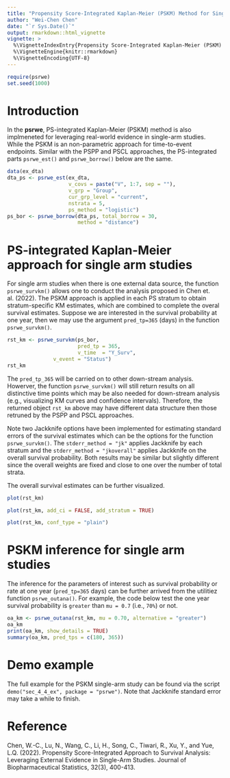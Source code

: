 ```yaml
---
title: "Propensity Score-Integrated Kaplan-Meier (PSKM) Method for Single-Arm Studies"
author: "Wei-Chen Chen"
date: "`r Sys.Date()`"
output: rmarkdown::html_vignette
vignette: >
  %\VignetteIndexEntry{Propensity Score-Integrated Kaplan-Meier (PSKM) Method for Single-Arm Studies}
  %\VignetteEngine{knitr::rmarkdown}
  %\VignetteEncoding{UTF-8}
---
```



```r
require(psrwe)
set.seed(1000)
```

# Introduction

In the **psrwe**, PS-integrated Kaplan-Meier (PSKM) method is also
implmeneted for leveraging real-world evidence in single-arm studies.
While the PSKM is an non-parametric approach for time-to-event endpoints.
Similar with the PSPP and PSCL approaches,
the PS-integrated parts `psrwe_est()` and `psrwe_borrow()`
below are the same.

```r
data(ex_dta)
dta_ps <- psrwe_est(ex_dta,
                    v_covs = paste("V", 1:7, sep = ""),
                    v_grp = "Group",
                    cur_grp_level = "current",
                    nstrata = 5,
                    ps_method = "logistic")
ps_bor <- psrwe_borrow(dta_ps, total_borrow = 30,
                       method = "distance")
```

# PS-integrated Kaplan-Meier approach for single arm studies

For single arm studies when there is one external data source, the function
`psrwe_survkm()` allows one to conduct the analysis proposed in
Chen et. al.  (2022).
The PSKM approach is applied in each PS stratum to obtain stratum-specific
KM estimates, which are combined to complete the overal survival estimates.
Suppose we are interested in the survival probability at one year, then
we may use the argument `pred_tp=365` (days) in the function
`psrwe_survkm()`.

```r
rst_km <- psrwe_survkm(ps_bor,
                       pred_tp = 365,
                       v_time  = "Y_Surv",
		       v_event = "Status")
rst_km
```

The `pred_tp_365` will be carried on to other down-stream analysis.
Howerver, the function `psrwe_survkm()` will still return results on
all distinctive time points which may be also needed for down-stream analysis
(e.g., visualizing KM curves and confidence intervals).
Therefore, the returned object `rst_km` above may have different
data structure then those retruned by the PSPP and PSCL approaches.

Note two Jackknife options have been implemented for estimating standard
errors of the survival estimates which can be the options for the
function `psrwe_survkm()`.
The `stderr_method = "jk"` applies Jackknife by each stratum and
the `stderr_method = "jkoverall"` applies Jackknife on the overall
survival probability.
Both results may be similar but slightly different
since the overall weights are fixed and close to one over the
number of total strata.

The overall survival estimates can be further visualized.

```r
plot(rst_km)
```

```r
plot(rst_km, add_ci = FALSE, add_stratum = TRUE)
```

```r
plot(rst_km, conf_type = "plain")
```

# PSKM inference for single arm studies

The inference for the parameters of interest such as survival
probability or rate at one year (`pred_tp=365` days) can be
further arrived from the utilitiez function `psrwe_outana()`.
For example, the code below test the one year survival probability
is `greater` than `mu = 0.7` (i.e., `70%`) or not.

```r
oa_km <- psrwe_outana(rst_km, mu = 0.70, alternative = "greater")
oa_km
print(oa_km, show_details = TRUE)
summary(oa_km, pred_tps = c(180, 365))
```

# Demo example

The full example for the PSKM single-arm study can be found via
the script `demo("sec_4_4_ex", package = "psrwe")`.
Note that Jackknife standard error may take a while to finish.


# Reference

Chen, W.-C., Lu, N., Wang, C., Li, H., Song, C., Tiwari, R., Xu, Y., and
Yue, L.Q. (2022).
Propensity Score-Integrated Approach to Survival Analysis: Leveraging External
Evidence in Single-Arm Studies.
Journal of Biopharmaceutical Statistics, 32(3), 400-413.

